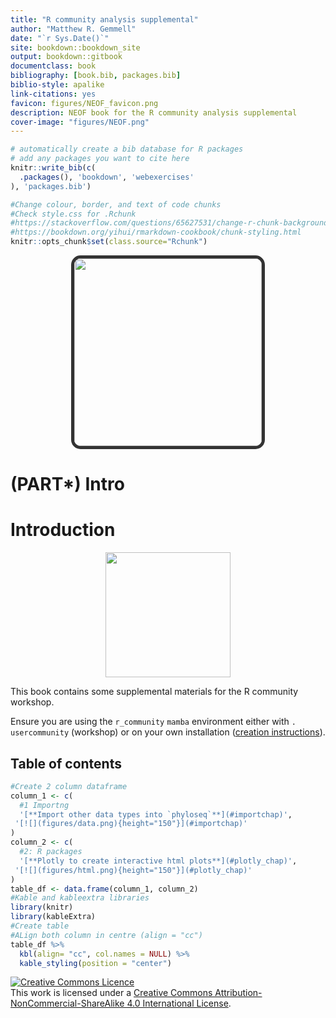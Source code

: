 ```yaml
--- 
title: "R community analysis supplemental"
author: "Matthew R. Gemmell"
date: "`r Sys.Date()`"
site: bookdown::bookdown_site
output: bookdown::gitbook
documentclass: book
bibliography: [book.bib, packages.bib]
biblio-style: apalike
link-citations: yes
favicon: figures/NEOF_favicon.png
description: NEOF book for the R community analysis supplemental
cover-image: "figures/NEOF.png"
---
```


```r
# automatically create a bib database for R packages
# add any packages you want to cite here
knitr::write_bib(c(
  .packages(), 'bookdown', 'webexercises'
), 'packages.bib')
```

```r
#Change colour, border, and text of code chunks
#Check style.css for .Rchunk
#https://stackoverflow.com/questions/65627531/change-r-chunk-background-color-in-bookdown-gitbook
#https://bookdown.org/yihui/rmarkdown-cookbook/chunk-styling.html
knitr::opts_chunk$set(class.source="Rchunk") 
```

<center>
![](figures/NEOF.png){style="border-radius: 15px; width: 300px; border: 5px solid #333333"}
</center>

# (PART\*) Intro {-}

# Introduction
<center>
![](figures/r_comm_supplement.png){style="width:200px"}
</center>

This book contains some supplemental materials for the R community workshop.

Ensure you are using the `r_community` `mamba` environment either with `. usercommunity` (workshop) or on your own installation ([creation instructions](https://neof-workshops.github.io/R_community_whqkt8/Course/19-Appendix.html)).

## Table of contents {-}

```r
#Create 2 column dataframe
column_1 <- c(
  #1 Importng
  '[**Import other data types into `phyloseq`**](#importchap)', 
 '[![](figures/data.png){height="150"}](#importchap)'
)
column_2 <- c(
  #2: R packages
  '[**Plotly to create interactive html plots**](#plotly_chap)', 
 '[![](figures/html.png){height="150"}](#plotly_chap)'
)
table_df <- data.frame(column_1, column_2)
#Kable and kableextra libraries
library(knitr)
library(kableExtra)
#Create table
#ALign both column in centre (align = "cc")
table_df %>%
  kbl(align= "cc", col.names = NULL) %>%
  kable_styling(position = "center")
```


<a rel="license" href="http://creativecommons.org/licenses/by-nc-sa/4.0/"><img alt="Creative Commons Licence" style="border-width:0" src="https://i.creativecommons.org/l/by-nc-sa/4.0/88x31.png" /></a><br />This work is licensed under a <a rel="license" href="http://creativecommons.org/licenses/by-nc-sa/4.0/">Creative Commons Attribution-NonCommercial-ShareAlike 4.0 International License</a>.